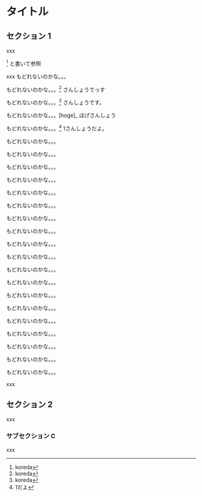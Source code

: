 = タイトル =

== セクション 1 ==

xxx

<ref>koreda</ref> と書いて参照

xxx もどれないのかな。。。

もどれないのかな。。。<ref>koreda</ref> さんしょうでっす

もどれないのかな。。。<ref>koreda</ref> さんしょうです。

もどれないのかな。。。[hoge]_ ほげさんしょう

もどれないのかな。。。<ref>1だよ</ref> 1さんしょうだよ。

もどれないのかな。。。

もどれないのかな。。。

もどれないのかな。。。

もどれないのかな。。。

もどれないのかな。。。

もどれないのかな。。。

もどれないのかな。。。

もどれないのかな。。。

もどれないのかな。。。

もどれないのかな。。。

もどれないのかな。。。

もどれないのかな。。。

もどれないのかな。。。

もどれないのかな。。。

もどれないのかな。。。

もどれないのかな。。。

もどれないのかな。。。

もどれないのかな。。。

もどれないのかな。。。

xxx

== セクション 2 ==

xxx

=== サブセクション C ===

xxx

<references />
